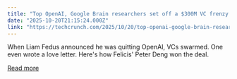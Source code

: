 ```yaml
---
title: "Top OpenAI, Google Brain researchers set off a $300M VC frenzy for their startup Periodic Labs "
date: "2025-10-20T21:15:24.000Z"
link: "https://techcrunch.com/2025/10/20/top-openai-google-brain-researchers-set-off-a-300m-vc-frenzy-for-their-startup-periodic-labs/"
---
```


When Liam Fedus announced he was quitting OpenAI, VCs swarmed. One even wrote a love letter. Here's how Felicis' Peter Deng won the deal.

[Read more](https://techcrunch.com/2025/10/20/top-openai-google-brain-researchers-set-off-a-300m-vc-frenzy-for-their-startup-periodic-labs/)
